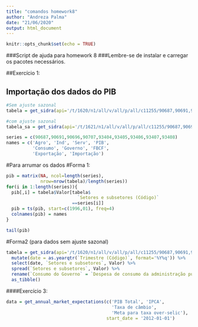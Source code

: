 ```yaml
---
title: "comandos homework8"
author: "Andreza Palma"
date: "21/06/2020"
output: html_document
---
```


```r
knitr::opts_chunk$set(echo = TRUE)
```

###Script de ajuda para homework 8
###Lembre-se de instalar e carregar os pacotes necessários. 

##Exercício 1:

## Importação dos dados do PIB
``` r
#Sem ajuste sazonal
tabela = get_sidra(api='/t/1620/n1/all/v/all/p/all/c11255/90687,90691,90696,90707,93404,93405,93406,93407,93408/d/v583%202')

#com ajuste sazonal
tabela_sa = get_sidra(api='/t/1621/n1/all/v/all/p/all/c11255/90687,90691,90696,90707,93404,93405,93406,93407,93408/d/v584%202')

series = c(90687,90691,90696,90707,93404,93405,93406,93407,93408)
names = c('Agro', 'Ind', 'Serv', 'PIB',
          'Consumo', 'Governo', 'FBCF',
          'Exportação', 'Importação')
```

#Para arrumar os dados
#Forma 1:
```r
pib = matrix(NA, ncol=length(series), 
             nrow=nrow(tabela)/length(series))
for(i in 1:length(series)){
  pib[,i] = tabela$Valor[tabela$
                           `Setores e subsetores (Código)`
                         ==series[i]] 
  pib = ts(pib, start=c(1996,01), freq=4)
  colnames(pib) = names
}

tail(pib)
```

#Forma2 (para dados sem ajuste sazonal)
```r
tabela = get_sidra(api='/t/1620/n1/all/v/all/p/all/c11255/90687,90691,90696,90707,93404,93405,93406,93407,93408/d/v583%202') %>%
  mutate(date = as.yearqtr(`Trimestre (Código)`, format='%Y%q')) %>%
  select(date, `Setores e subsetores`, Valor) %>%
  spread(`Setores e subsetores`, Valor) %>%
  rename(`Consumo do Governo` = `Despesa de consumo da administração pública`) %>%
  as_tibble()
```

####Exercício 3:
```r

data = get_annual_market_expectations(c('PIB Total', 'IPCA',
                                        'Taxa de câmbio',
                                        'Meta para taxa over-selic'),
                                      start_date = '2012-01-01')

```

